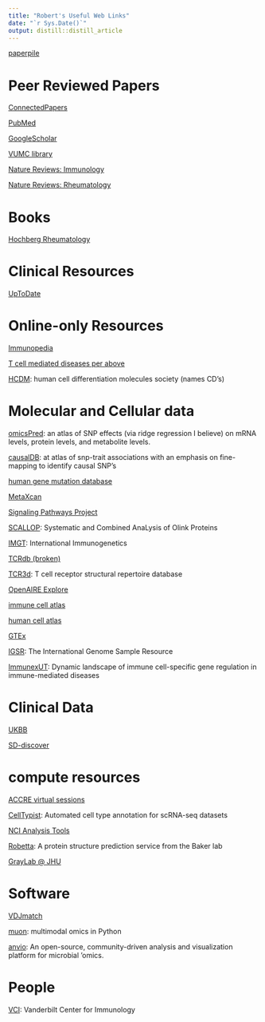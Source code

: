 ```yaml
---
title: "Robert's Useful Web Links"
date: "`r Sys.Date()`"
output: distill::distill_article
---
```


[paperpile](https://paperpile.com/app)

# Peer Reviewed Papers

[ConnectedPapers](https://www.connectedpapers.com/)

[PubMed](https://pubmed-ncbi-nlm-nih-gov.proxy.library.vanderbilt.edu/?otool=vandylib)

[GoogleScholar](https://scholar.google.com/)

[VUMC library](https://www.library.vanderbilt.edu/biomedical/)

[Nature Reviews: Immunology](https://www-nature-com.proxy.library.vanderbilt.edu/nri/)

[Nature Reviews: Rheumatology](https://www-nature-com.proxy.library.vanderbilt.edu/nrrheum/)

# Books

[Hochberg Rheumatology](https://www-clinicalkey-com.proxy.library.vanderbilt.edu/#!/browse/book/3-s2.0-C20191000873)


# Clinical Resources

[UpToDate](https://www-uptodate-com.ckmproxy.vumc.org/contents/search)


# Online-only Resources

[Immunopedia](https://www.immunopaedia.org.za/)

[T cell mediated diseases per above](https://www.immunopaedia.org.za/immunology/advanced/9-t-cell-mediated-autoimmune-diseases/)

[HCDM](https://hcdm.org): human cell differentiation molecules society (names CD's)



# Molecular and Cellular data

[omicsPred](https://www.omicspred.org/): an atlas of SNP effects (via ridge regression I believe) on mRNA levels, protein levels, and metabolite levels.

[causalDB](http://www.mulinlab.org/causaldb/index.html): at atlas of snp-trait associations with an emphasis on fine-mapping to identify causal SNP's

[human gene mutation database](https://www.hgmd.cf.ac.uk/)

[MetaXcan](https://github.com/hakyimlab/MetaXcan)

[Signaling Pathways Project](http://www.signalingpathways.org/index.jsf)

[SCALLOP](http://www.scallop-consortium.com/): Systematic and Combined AnaLysis of Olink Proteins

[IMGT](https://www.imgt.org/): International Immunogenetics

[TCRdb (broken)](http://bioinfo.life.hust.edu.cn/TCRdb/)

[TCR3d](https://tcr3d.ibbr.umd.edu/): T cell receptor structural repertoire database

[OpenAIRE Explore](https://explore.openaire.eu/)

[immune cell atlas](https://www.tissueimmunecellatlas.org/)

[human cell atlas](https://data.humancellatlas.org/)

[GTEx](https://gtexportal.org/home/)

[IGSR](https://www.internationalgenome.org/home): The International Genome Sample Resource

[ImmunexUT](https://www.immunexut.org/top): Dynamic landscape of immune cell-specific gene regulation in immune-mediated diseases



# Clinical Data

[UKBB](https://bbams.ndph.ox.ac.uk/ams/researcher_home.jsp)

[SD-discover](https://sd.app.vumc.org/sd-discover/)


# compute resources

[ACCRE virtual sessions](https://portal.accre.vanderbilt.edu/pun/sys/dashboard/batch_connect/sessions)

[CellTypist](https://www.celltypist.org/): Automated cell type annotation for scRNA-seq datasets

[NCI Analysis Tools](https://analysistools.cancer.gov/)

[Robetta](https://robetta.bakerlab.org/): A protein structure prediction service from the Baker lab

[GrayLab @ JHU](https://r2.graylab.jhu.edu/apps/index)


# Software

[VDJmatch](https://github.com/antigenomics/vdjmatch)

[muon](https://gtca.github.io/muon/): multimodal omics in Python

[anvio](https://anvio.org/): An open-source, community-driven analysis and visualization platform for microbial 'omics.


# People

[VCI](https://www.vumc.org/vci/vci-faculty): Vanderbilt Center for Immunology
